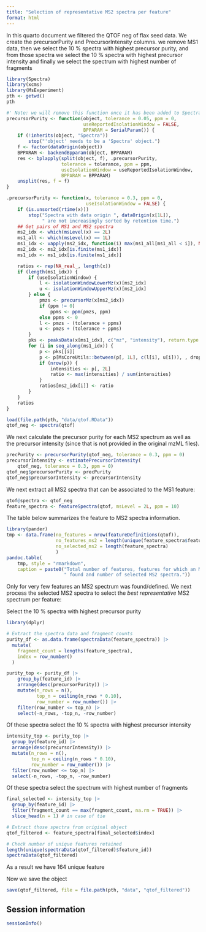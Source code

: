 ```yaml
---
title: "Selection of representative MS2 spectra per feature"
format: html
---
```


In this quarto document we filtered the QTOF neg of flax seed data.
We create the precursorPurity and PrecursorIntensity columns.
we remove MS1 data, then we select the 10 %  spectra with highest precursor
purity, and from those spectra we select the 10 %  spectra with highest
precursor intensity and finally we select the spectrum with highest number
of fragments

```r
library(Spectra)
library(xcms)
library(MsExperiment)
pth <- getwd()
pth

```

```r
#' Note: we will remove this function once it has been added to Spectra.
precursorPurity <- function(object, tolerance = 0.05, ppm = 0,
                            useReportedIsolationWindow = FALSE,
                            BPPARAM = SerialParam()) {
    if (!inherits(object, "Spectra"))
        stop("'object' needs to be a 'Spectra' object.")
    f <- factor(dataOrigin(object))
    BPPARAM <- backendBpparam(object, BPPARAM)
    res <- bplapply(split(object, f), .precursorPurity,
                    tolerance = tolerance, ppm = ppm,
                    useIsolationWindow = useReportedIsolationWindow,
                    BPPARAM = BPPARAM)
    unsplit(res, f = f)
}

.precursorPurity <- function(x, tolerance = 0.3, ppm = 0,
                             useIsolationWindow = FALSE) {
    if (is.unsorted(rtime(x)))
        stop("Spectra with data origin ", dataOrigin(x[1L]),
             " are not increasingly sorted by retention time.")
    ## Get pairs of MS1 and MS2 spectra
    ms2_idx <- which(msLevel(x) == 2L)
    ms1_all <- which(msLevel(x) == 1L)
    ms1_idx <- vapply(ms2_idx, function(i) max(ms1_all[ms1_all < i]), NA_real_)
    ms2_idx <- ms2_idx[is.finite(ms1_idx)]
    ms1_idx <- ms1_idx[is.finite(ms1_idx)]

    ratios <- rep(NA_real_, length(x))
    if (length(ms1_idx)) {
        if (useIsolationWindow) {
            l <- isolationWindowLowerMz(x)[ms2_idx]
            u <- isolationWindowUpperMz(x)[ms2_idx]
        } else {
            pmzs <- precursorMz(x[ms2_idx])
            if (ppm != 0)
                ppms <- ppm(pmzs, ppm)
            else ppms <- 0
            l <- pmzs - (tolerance + ppms)
            u <- pmzs + (tolerance + ppms)
        }
        pks <- peaksData(x[ms1_idx], c("mz", "intensity"), return.type = "list")
        for (i in seq_along(ms1_idx)) {
            p <- pks[[i]]
            p <- p[MsCoreUtils::between(p[, 1L], c(l[i], u[i])), , drop = FALSE]
            if (nrow(p)) {
                intensities <- p[, 2L]
                ratio <- max(intensities) / sum(intensities)
            }
            ratios[ms2_idx[i]] <- ratio
        }
    }
    ratios
}

```


```r
load(file.path(pth, "data/qtof.RData"))
qtof_neg <- spectra(qtof)
```

We next calculate the precursor purity for each MS2 spectrum as well as the
precursor intensity (since that is not provided in the original mzML files).

```r
precPurity <- precursorPurity(qtof_neg, tolerance = 0.3, ppm = 0)
precursorIntensity <- estimatePrecursorIntensity(
    qtof_neg, tolerance = 0.3, ppm = 0)
qtof_neg$precursorPurity <- precPurity
qtof_neg$precursorIntensity <- precursorIntensity
```

We next extract all MS2 spectra that can be associated to the MS1 feature:

```r
qtof@spectra <- qtof_neg
feature_spectra <- featureSpectra(qtof, msLevel = 2L, ppm = 10)
```

The table below summarizes the feature to MS2 spectra information.

```r
library(pander)
tmp <- data.frame(no_features = nrow(featureDefinitions(qtof)),
                  no_features_ms2 = length(unique(feature_spectra$feature_id)),
                  no_selected_ms2 = length(feature_spectra)
                  )
pandoc.table(
    tmp, style = "rmarkdown",
    caption = paste0("Total number of features, features for which an MS2 was",
                     " found and number of selected MS2 spectra."))
```

Only for very few features an MS2 spectrum was found/defined. We next process
the selected MS2 spectra to select the *best representative* MS2 spectrum per
feature:

Select the 10 %  spectra with highest precursor purity

```r
library(dplyr)

# Extract the spectra data and fragment counts
purity_df <- as.data.frame(spectraData(feature_spectra)) |>
  mutate(
    fragment_count = lengths(feature_spectra),
    index = row_number()
  )

purity_top <- purity_df |>
    group_by(feature_id) |>
    arrange(desc(precursorPurity)) |>
    mutate(n_rows = n(),
           top_n = ceiling(n_rows * 0.10),
           row_number = row_number()) |>
    filter(row_number <= top_n) |>
    select(-n_rows, -top_n, -row_number)

```

Of these spectra select the 10 %  spectra with highest precursor intensity

```r
intensity_top <- purity_top |>
  group_by(feature_id) |>
  arrange(desc(precursorIntensity)) |>
  mutate(n_rows = n(),
         top_n = ceiling(n_rows * 0.10),
         row_number = row_number()) |>
  filter(row_number <= top_n) |>
  select(-n_rows, -top_n, -row_number)

```

Of these spectra select the spectrum with highest number of fragments

```r
final_selected <- intensity_top |>
  group_by(feature_id) |>
  filter(fragment_count == max(fragment_count, na.rm = TRUE)) |>
  slice_head(n = 1) # in case of tie

# Extract those spectra from original object
qtof_filtered <- feature_spectra[final_selected$index]

# Check number of unique features retained
length(unique(spectraData(qtof_filtered)$feature_id))
spectraData(qtof_filtered)

```

As a result we have 164 unique feature

Now we save the object

```r
save(qtof_filtered, file = file.path(pth, "data", "qtof_filtered"))
```

## Session information

```r
sessionInfo()
```
